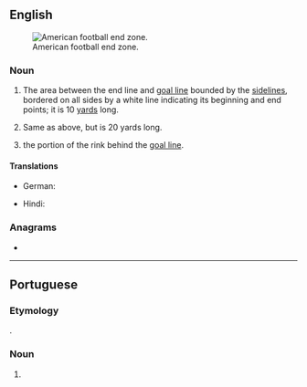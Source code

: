 {{also|endzone}}
==English==
{{wikipedia}}
[[Image:120107-LA-USC-UCLA05-TDMcKnight.jpg|thumb|American football end zone.]]

===Noun===
{{en-noun}}

# {{lb|en|American football}} The area between the end line and [[goal line]] bounded by the [[sideline]]s, bordered on all sides by a white line indicating its beginning and end points; it is 10 [[yard]]s long.
# {{lb|en|Canadian football}} Same as above, but is 20 yards long.
# {{lb|en|field hockey}} the portion of the rink behind the [[goal line]].

====Translations====
{{trans-top|American football}}
* German: {{t+|de|Endzone|f}}
{{trans-mid}}
* Hindi: {{t|hi|अंत क्षेत्र|m}}
{{trans-bottom}}

===Anagrams===
* {{anagrams|en|a=deennoz|enzoned}}

----

==Portuguese==

===Etymology===
{{ubor|pt|en|end zone}}.

===Noun===
{{pt-noun|f|s|head=end zone|old=1}}

# {{lb|pt|ultimate frisbee}} {{l|en|end zone}}